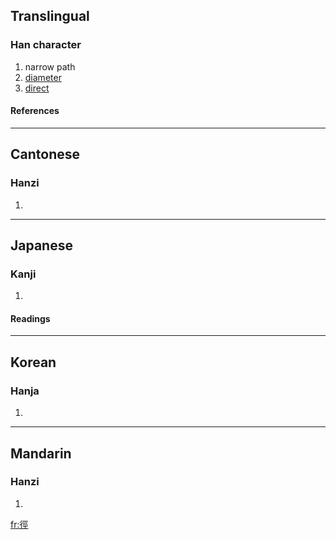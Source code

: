 {{see|径}}

==Translingual==
===Han character===
{{Han char|rn=60|rad=彳|as=07|sn=10|four=2121<sub>1</sub>|canj=竹人一女一 (HOMVM)}}
# narrow path
# [[diameter]]
# [[direct]]
====References====
{{Han ref|kx=0367.190|dkj=10118|dj=0691.030|hdz=20824.070|uh=5F91|ud=24465|bh=AE7C|bd=44668}}
----
==Cantonese==
===Hanzi===
{{yue-hanzi|jyut=|y=ging3}}
# {{defn|Cantonese}}
----
==Japanese==
===Kanji===
{{ja-kanji|grade=|rs=彳07}}
# {{defn|Japanese}} 
====Readings====
{{ja-readings|on=[[けい]] (kei)|kun=[[こみち]] (komichi), [[ちかみち]] (chikamichi), [[みち]] (michi)}}
----
==Korean==
===Hanja===
{{ko-hanja|hangeul=경|eumhun=|rv=gyeong|mr=kyŏng|y=keyng}}
# {{defn|Korean}}
----
==Mandarin==
===Hanzi===
{{cmn-hanzi|sim=径|pin=[[jìng]] (jing4)|wg=ching<sup>4</sup>}}
# {{defn|Mandarin}}

[[fr:徑]]